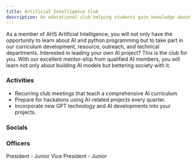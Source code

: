 ```yaml
---
title: Artificial Intelligence Club
description: An educational club helping students gain knowledge about the artificial intelligence and programming.
---
```



<Card title="Mission" icon="rocket"> 
    As a member of AHS Artificial Intelligence, you will not only have the opportunity to learn about AI and python programming but to take part in our curriculum development, resource, outreach, and technical departments. Interested in leading your own AI project? This is the club for you. With our excellent mentor-ship from qualified AI members, you will learn not only about building AI models but bettering society with it.
</Card>

### Activities

- Recurring club meetings that teach a comprehensive AI curriculum
- Prepare for hackatons using AI-related projects every quarter.
- Incorporate new GPT technology and AI developments into your projects.

### Socials

<CardGrid>
    <LinkCard
        title="Facebook"
        href="https://www.facebook.com/groups/251253402323214"
    />
</CardGrid>

### Officers

<CardGrid>
    <Card title="Karthik Subramanian">
        President - Junior
    </Card>
    <Card title="Arya Somasundaram">
        Vice President - Junior
    </Card>
</CardGrid>